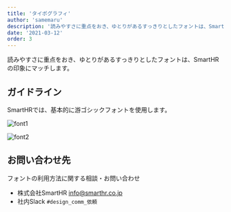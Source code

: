```yaml
---
title: 'タイポグラフィ'
author: 'samemaru'
description: '読みやすさに重点をおき、ゆとりがあるすっきりとしたフォントは、SmartHRの印象にマッチします。'
date: '2021-03-12'
order: 3
---
```

読みやすさに重点をおき、ゆとりがあるすっきりとしたフォントは、SmartHRの印象にマッチします。

## ガイドライン

SmartHRでは、基本的に游ゴシックフォントを使用します。

![font1](./images/font_1.png)

![font2](./images/font_2.png)

## お問い合わせ先
フォントの利用方法に関する相談・お問い合わせ

- 株式会社SmartHR info@smarthr.co.jp
- 社内Slack `#design_comm_依頼`